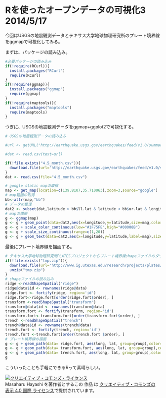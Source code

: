 Rを使ったオープンデータの可視化3 2014/5/17
========================================================

今回はUSGSの地震観測データとテキサス大学地球物理研究所のプレート境界線をggmapで可視化してみる。

まずは、パッケージの読み込み。

```r
#必要パッケージの読み込み
if(!require(RCurl)){
  install.packages("RCurl")
  require(RCurl)
}
if(!require(ggmap)){
  install.packages("ggmap")
  require(ggmap)
}
if(!require(maptools)){
  install.packages("maptools")
  require(maptools)
}

```

つぎに、USGSの地震観測データをggmap+ggplot2で可視化する。

```r
# USGSの地震観測データの読み込み

#url <- getURL("http://earthquake.usgs.gov/earthquakes/feed/v1.0/summary/4.5_month.csv")

#dat <- read.csv(text=url)

if(!file.exists("4.5_month.csv")){
  download.file(url="http://earthquake.usgs.gov/earthquakes/feed/v1.0/summary/4.5_month.csv",destfile="4.5_month.csv")
}
dat <- read.csv(file="4.5_month.csv")

# google static mapの取得
map <- get_map(location=c(139.8107,35.710063),zoom=3,source="google")
# map範囲の取得
bb<-attr(map,"bb")
# データの整理
dat2 <- subset(dat,latitude > bb$ll.lat & latitude < bb$ur.lat & longitude > bb$ll.lon & longitude < bb$ur.lon )
# mapの描画
g <- ggmap(map) 
g <- g + geom_point(data=dat2,aes(x=longitude,y=latitude,size=mag,color=depth),alpha=0.5)
g <- g + scale_color_continuous(low="#1F75FE",high="#00008B")
g <- g + scale_size_continuous(range=c(1,20))
g <- g + geom_text(data=dat2,aes(x=longitude,y=latitude,label=mag),size=2)
```

最後にプレート境界線を描画する。

```r
# テキサス大学地球物理研究所PLATESプロジェクトからプレート境界線shapeファイルのダウンロード
if(!file.exists("tmp.zip")){
  download.file(url="http://www.ig.utexas.edu/research/projects/plates/data/plate_boundaries/PLATES_PlateBoundary_ArcGIS.zip",destfile="tmp.zip")
  unzip("tmp.zip")
}
# shapeファイルの読み込み
ridge <-readShapeSpatial("ridge") 
ridge@data$id <- rownames(ridge@data)
ridge.fort <- fortify(ridge, region='id') 
ridge.fort<-ridge.fort[order(ridge.fort$order), ] 
transform <-readShapeSpatial("transform") 
transform@data$id <- rownames(transform@data)
transform.fort <- fortify(transform, region='id') 
transform.fort<-transform.fort[order(transform.fort$order), ]
trench <-readShapeSpatial("trench") 
trench@data$id <- rownames(trench@data)
trench.fort <- fortify(trench, region='id') 
trench.fort <-trench.fort[order(trench.fort $order), ]
# プレート境界線の描画
g <- g + geom_path(data= ridge.fort, aes(long, lat, group=group),color="red")
g <- g + geom_path(data= transform.fort, aes(long, lat, group=group),color="red")
g <- g + geom_path(data= trench.fort, aes(long, lat, group=group),color="red")
g
```

こういったことも手軽にできるRって素晴らしい。

<p><a rel="license" href="http://creativecommons.org/licenses/by/4.0/"><img alt="クリエイティブ・コモンズ・ライセンス" style="border-width:0" src="http://i.creativecommons.org/l/by/4.0/88x31.png" /></a><br /><span xmlns:cc="http://creativecommons.org/ns#" property="cc:attributionName">Masaharu Hayashi</span> を著作者とするこの 作品 は <a rel="license" href="http://creativecommons.org/licenses/by/4.0/">クリエイティブ・コモンズの 表示 4.0 国際 ライセンス</a>で提供されています。</p>
